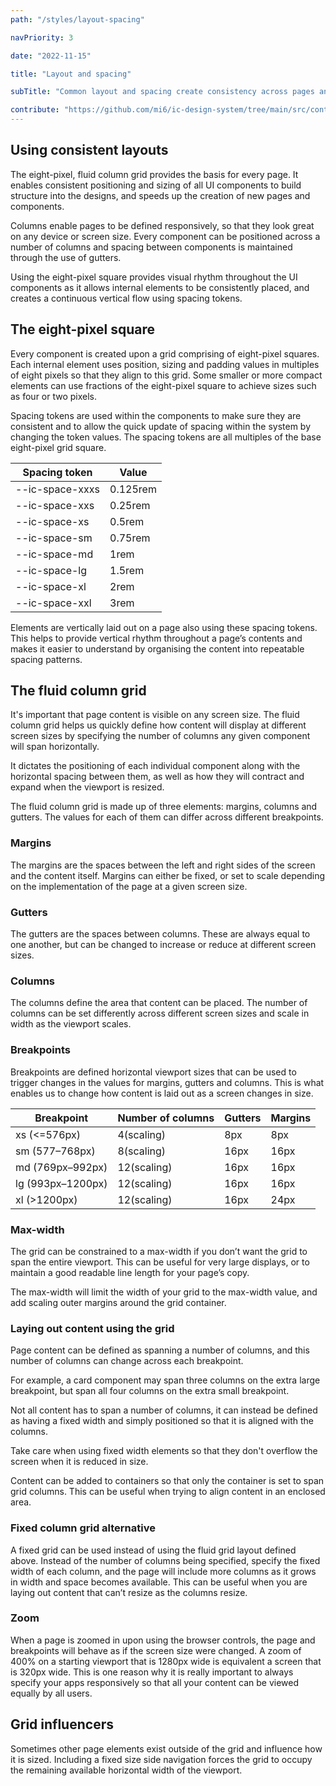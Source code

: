 ```yaml
---
path: "/styles/layout-spacing"

navPriority: 3

date: "2022-11-15"

title: "Layout and spacing"

subTitle: "Common layout and spacing create consistency across pages and enable the rapid creation of new pages."

contribute: "https://github.com/mi6/ic-design-system/tree/main/src/content/structured/styles/layout-spacing.mdx"
---
```



## Using consistent layouts

The eight-pixel, fluid column grid provides the basis for every page. It enables consistent positioning and sizing of all UI components to build structure into the designs, and speeds up the creation of new pages and components.

Columns enable pages to be defined responsively, so that they look great on any device or screen size. Every component can be positioned across a number of columns and spacing between components is maintained through the use of gutters.

Using the eight-pixel square provides visual rhythm throughout the UI components as it allows internal elements to be consistently placed, and creates a continuous vertical flow using spacing tokens.

## The eight-pixel square

Every component is created upon a grid comprising of eight-pixel squares. Each internal element uses position, sizing and padding values in multiples of eight pixels so that they align to this grid. Some smaller or more compact elements can use fractions of the eight-pixel square to achieve sizes such as four or two pixels.

<DoDontCaution
  imageSrc={layoutSpacingFig1}
  imageAlt="Two short forms each with a select box, text area and secondary button. All components and their internal elements align to a visible eight-pixel grid."
  state="none"
  caption="Components are based upon an eight-pixel grid to help drive visual consistency between them."
/>

Spacing tokens are used within the components to make sure they are consistent and to allow the quick update of spacing within the system by changing the token values. The spacing tokens are all multiples of the base eight-pixel grid square.

| **Spacing token** | **Value** |
| ----------------- | --------- |
| --ic-space-xxxs   | 0.125rem  |
| --ic-space-xxs    | 0.25rem   |
| --ic-space-xs     | 0.5rem    |
| --ic-space-sm     | 0.75rem   |
| --ic-space-md     | 1rem      |
| --ic-space-lg     | 1.5rem    |
| --ic-space-xl     | 2rem      |
| --ic-space-xxl    | 3rem      |

Elements are vertically laid out on a page also using these spacing tokens. This helps to provide vertical rhythm throughout a page’s contents and makes it easier to understand by organising the content into repeatable spacing patterns.

<DoDontCaution
  imageSrc={layoutSpacingFig2}
  imageAlt="Two examples of a text article with a heading, subtitle and some paragraphs of body copy. The first example has its elements aligned to the eight pixel grid creating vertical rhythm, whereas the second example’s elements don't align to the grid and seem uneven."
  state="none"
  caption="Align all elements to the vertical eight-pixel grid to create vertical rhythm. The example on the right does not align to the grid and seems uneven."
/>

## The fluid column grid

It's important that page content is visible on any screen size. The fluid column grid helps us quickly define how content will display at different screen sizes by specifying the number of columns any given component will span horizontally.

It dictates the positioning of each individual component along with the horizontal spacing between them, as well as how they will contract and expand when the viewport is resized.

The fluid column grid is made up of three elements: margins, columns and gutters. The values for each of them can differ across different breakpoints.

<DoDontCaution
  imageSrc={layoutSpacingFig3}
  imageAlt="An example of a 12-column grid applied to a viewport showing margins on the left and right and gutters in between each column."
  state="none"
  caption="An example of a 12-column grid applied to a viewport showing margins on the left and right and gutters in between each column."
/>

### Margins

The margins are the spaces between the left and right sides of the screen and the content itself. Margins can either be fixed, or set to scale depending on the implementation of the page at a given screen size.

### Gutters

The gutters are the spaces between columns. These are always equal to one another, but can be changed to increase or reduce at different screen sizes.

### Columns

The columns define the area that content can be placed. The number of columns can be set differently across different screen sizes and scale in width as the viewport scales.

### Breakpoints

Breakpoints are defined horizontal viewport sizes that can be used to trigger changes in the values for margins, gutters and columns. This is what enables us to change how content is laid out as a screen changes in size.

| **Breakpoint**    | **Number of columns** | **Gutters** | **Margins** |
| ----------------- | --------------------- | ----------- | ----------- |
| xs (<=576px)      | 4(scaling)            | 8px         | 8px         |
| sm (577–768px)    | 8(scaling)            | 16px        | 16px        |
| md (769px–992px)  | 12(scaling)           | 16px        | 16px        |
| lg (993px–1200px) | 12(scaling)           | 16px        | 16px        |
| xl (>1200px)      | 12(scaling)           | 16px        | 24px        |

### Max-width

The grid can be constrained to a max-width if you don’t want the grid to span the entire viewport. This can be useful for very large displays, or to maintain a good readable line length for your page’s copy.

The max-width will limit the width of your grid to the max-width value, and add scaling outer margins around the grid container.

<DoDontCaution
  imageSrc={layoutSpacingFig4}
  imageAlt="An example of a viewport with a 12-column grid with a max-width set. Outer margins are applied on the left and right of the grid."
  state="none"
  caption="Set a max-width so that the column grid is constrained and outer margins are applied on the left and right of the viewport."
/>

### Laying out content using the grid

Page content can be defined as spanning a number of columns, and this number of columns can change across each breakpoint.

For example, a card component may span three columns on the extra large breakpoint, but span all four columns on the extra small breakpoint.

<DoDontCaution
  imageSrc={layoutSpacingFig5}
  imageAlt="An example showing lots of different pieces of content laid onto a 12-column grid. Different content spans different numbers of columns."
  state="none"
  caption="Lay out content by specifying how many columns it spans. Content can span different numbers of columns in order to achieve different layouts."
/>

Not all content has to span a number of columns, it can instead be defined as having a fixed width and simply positioned so that it is aligned with the columns.

Take care when using fixed width elements so that they don't overflow the screen when it is reduced in size.

Content can be added to containers so that only the container is set to span grid columns. This can be useful when trying to align content in an enclosed area.

<DoDontCaution
  imageSrc={layoutSpacingFig6}
  imageAlt="An example form titled ‘Coffee survey’  laid out on a 12-column gird. It has some text elements spanning all 12 columns, a select input that spans six columns, a text area that spans 12 columns and a container that is aligned to the left column but is sized to hug three buttons that it contains."
  state="none"
  caption="Group components into containers so that they can be positioned separately from the grid. Instead, the container is positioned to the grid, not the container’s contents."
/>

### Fixed column grid alternative

A fixed grid can be used instead of using the fluid grid layout defined above. Instead of the number of columns being specified, specify the fixed width of each column, and the page will include more columns as it grows in width and space becomes available. This can be useful when you are laying out content that can’t resize as the columns resize.

<DoDontCaution
  imageSrc={layoutSpacingFig7}
  imageAlt="Two examples of fixed column grids. One has a viewport width of 496px and displays six columns. The second has a viewport width of 336px and displays only four columns."
  state="none"
  caption="A fixed column grid includes different numbers of columns dependent on the viewport size. This is useful when you don't want content to resize."
/>

### Zoom

When a page is zoomed in upon using the browser controls, the page and breakpoints will behave as if the screen size were changed. A zoom of 400% on a starting viewport that is 1280px wide is equivalent a screen that is 320px wide. This is one reason why it is really important to always specify your apps responsively so that all your content can be viewed equally by all users.

## Grid influencers

Sometimes other page elements exist outside of the grid and influence how it is sized. Including a fixed size side navigation forces the grid to occupy the remaining available horizontal width of the viewport.

<DoDontCaution
  imageSrc={layoutSpacingFig8}
  imageAlt="An example of a viewport with a side navigation on the left-hand side and a 12-column grid filling the remaining space on the right."
  state="none"
  caption="Grid influencers, such as a fixed width side navigation, cause the grid to compress into the remaining available space."
/>
